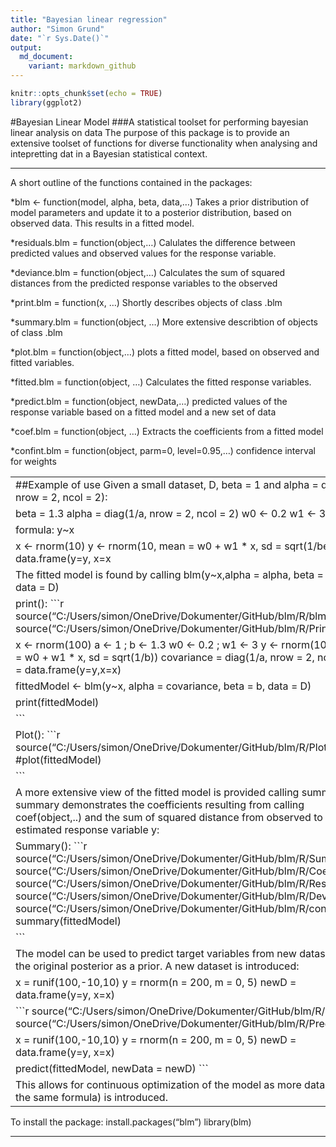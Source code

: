 ```yaml
---
title: "Bayesian linear regression"
author: "Simon Grund"
date: "`r Sys.Date()`"
output:
  md_document:
    variant: markdown_github
---
```


```r
knitr::opts_chunk$set(echo = TRUE)
library(ggplot2)
```

#Bayesian Linear Model
###A statistical toolset for performing bayesian linear analysis on data
The purpose of this package is to provide an extensive toolset of functions for diverse functionality when analysing and intepretting dat in a Bayesian statistical context. 

------------------------------------------------------------------------------

A short outline of the functions contained in the packages:

*blm <- function(model, alpha, beta, data,...) 
Takes a prior distribution of model parameters and update it to a posterior
distribution, based on observed data. This results in a fitted model.

*residuals.blm = function(object,...)
Calulates the difference between predicted values and observed values for the response variable.

*deviance.blm = function(object,...)
Calculates the sum of squared distances from the predicted response variables to the observed

*print.blm = function(x, ...) 
Shortly describes objects of class .blm

*summary.blm = function(object, ...)
More extensive describtion of objects of class .blm

*plot.blm = function(object,...)
plots a fitted model, based on observed and fitted variables.

*fitted.blm = function(object, ...)
Calculates the fitted response variables.

*predict.blm = function(object, newData,...)
predicted values of the response variable based on a fitted model and a new set of data

*coef.blm = function(object, ...)
Extracts the coefficients from a fitted model

*confint.blm = function(object, parm=0, level=0.95,...)
confidence interval for weights 

------------------------------------------------------------------------------
##Example of use
Given a small dataset, D, beta = 1 and alpha = diag(1, nrow = 2, ncol = 2):

beta = 1.3
alpha = diag(1/a, nrow = 2, ncol = 2)
w0 <- 0.2
w1 <- 3

formula:
y~x

x <- rnorm(10)
y <- rnorm(10, mean = w0 + w1 * x, sd = sqrt(1/beta))
D = data.frame(y=y, x=x

The fitted model is found by calling
blm(y~x,alpha = alpha, beta = beta, data = D)

print():
```r
source("C:/Users/simon/OneDrive/Dokumenter/GitHub/blm/R/blm.R")
source("C:/Users/simon/OneDrive/Dokumenter/GitHub/blm/R/Print.R")

x <- rnorm(100)
a <- 1 ; b <- 1.3
w0 <- 0.2 ; w1 <- 3
y <- rnorm(100, mean = w0 + w1 * x, sd = sqrt(1/b))
covariance = diag(1/a, nrow = 2, ncol = 2)
D = data.frame(y=y,x=x)

fittedModel <- blm(y~x, alpha = covariance, beta = b, data = D)


print(fittedModel)

```

Plot():
```r
source("C:/Users/simon/OneDrive/Dokumenter/GitHub/blm/R/Plot.R")
#plot(fittedModel)

```

A more extensive view of the fitted model is provided calling summary. The summary demonstrates the coefficients resulting from calling coef(object,..) and the sum of squared distance from observed to estimated response variable y:

Summary():
```r
source("C:/Users/simon/OneDrive/Dokumenter/GitHub/blm/R/Summary.R")
source("C:/Users/simon/OneDrive/Dokumenter/GitHub/blm/R/Coef.R")
source("C:/Users/simon/OneDrive/Dokumenter/GitHub/blm/R/Residuals.R")
source("C:/Users/simon/OneDrive/Dokumenter/GitHub/blm/R/Deviance.R")
source("C:/Users/simon/OneDrive/Dokumenter/GitHub/blm/R/confint.R")
summary(fittedModel)

```

The model can be used to predict target variables from new datasets, using the original posterior as a prior. A new dataset is introduced:

x = runif(100,-10,10)
y = rnorm(n = 200, m = 0, 5)
newD = data.frame(y=y, x=x)

```r
source("C:/Users/simon/OneDrive/Dokumenter/GitHub/blm/R/Fitted.R")
source("C:/Users/simon/OneDrive/Dokumenter/GitHub/blm/R/Predict.R")

x = runif(100,-10,10)
y = rnorm(n = 200, m = 0, 5)
newD = data.frame(y=y, x=x)

predict(fittedModel, newData = newD)
```

This allows for continuous optimization of the model as more data (under the same formula) is introduced.

------------------------------------------------------------------------------

To install the package:
install.packages("blm")
library(blm)

------------------------------------------------------------------------------

